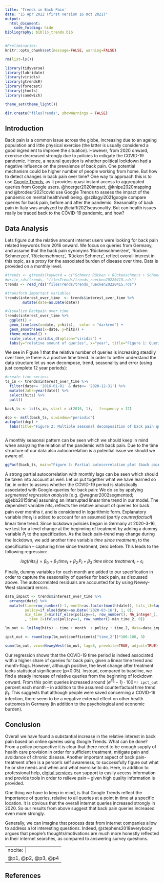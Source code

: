 ```yaml
---
title: 'Trends in Back Pain'
date: "15 Apr 2022 (first version 16 Oct 2021)"
output: 
  html_document:
    code_folding: hide
bibliography: biblio_trends.bib
---
```



```r

#Preliminaries:
knitr::opts_chunk$set(message=FALSE, warning=FALSE)

rm(list=ls())

library(tidyverse)
library(lubridate)
library(viridis)
library(gtrendsR)
library(forecast)
library(jtools)
library(sandwich)

theme_set(theme_light())

dir.create("filesTrends", showWarnings = FALSE)

```


## Introduction

Back pain is a common issue across the globe, increasing due to an ageing population and little physical exercise (the latter is usually considered a good ingredient to improve the situation). However, from 2020 onward, exercise decreased strongly due to policies to mitigate the COVID-19 pandemic. Hence, a natural question is whether political lockdown had a negative influence on the prevalence of back pain. One potential mechanism could be higher number of people working from home. But how to detect changes in back pain over time? One way to approach this is to use [Google Trends](https://trends.google.de/trends), as it provides quasi instant access to aggregated queries from Google users. @hoerger2020impact, @knipe2020mapping and @brodeur2021covid  use Google Trends to assess the impact of the pandemic on mental health/well being. @szilagyi2021google compare queries for back pain, before and after the pandemic. Seasonality of back pain in Italy was analyzed by @ciaffi2021seasonality. But can health issues really be traced back to the COVID-19 pandemic, and how? 


## Data Analysis

Lets figure out the relative amount internet users were looking for back pain related keywords from 2016 onward. We focus on queries from Germany, and assume that the back pain synonyms 'Rückenschmerzen', 'Rücken Schmerzen', 'Rückenschmerz', 'Rücken Schmerz', reflect overall interest in this topic, as a proxy for the associated burden of disease over time. Data is provided on a monthly level.


```r
#trends <- gtrends(keyword = c("Schmerz Rücken + Rückenschmerz + Schmerzen Rücken + Rückenschmerzen"), time = #'2016-01-01 2022-03-31', geo="DE")
#write_rds(trends, "filesTrends/trends_ruecken20220415.rds")
trends <- read_rds("filesTrends/trends_ruecken20220415.rds")

#transform important variables 
trends$interest_over_time  <- trends$interest_over_time %>%
        mutate(date=as.Date(date))

#Visualize Backpain over time
trends$interest_over_time %>%
  ggplot() +
  geom_line(aes(x=date, y=hits),  color = "darkred") +
  geom_smooth(aes(x=date, y=hits)) +
  theme_minimal() +
  scale_colour_viridis_d(option="viridis") +
  labs(y="relative amount of queries", x="year", title="Figure 1: Queries for back pain over time")

```


We see in Figure 1 that the relative number of queries is increasing steadily over time, ie there is a positive time trend. In order to better understand the data structure let us now decompose, trend, seasonality and error (using just complete 12 year periods):

```r
#create time series:
ts_in <- trends$interest_over_time %>%
  filter(date>= '2016-01-01' & date<= '2020-12-31') %>%
  mutate(Jahr=year(date)) %>%
  select(hits) %>% 
  pull()

back_ts <- ts(ts_in, start = c(2016, 1),   frequency = 12) 

dcp <- mstl(back_ts, s.window="periodic")
autoplot(dcp) +
  labs(title="Figure 2: Multiple seasonal decomposition of back pain queries")



```


A monthly seasonal pattern can be seen which we should keep in mind when analyzing the relation of the pandemic with back pain. Due to the time structure of our data also autocorrelation is a potential issue we should we aware of.

```  r


ggPacf(back_ts, main="Figure 3: Partial autocorrelation plot (back pain queries)")

```

A strong partial autocorrelation with monthly lags can be seen which should be taken into account as well. Let us put together what we have learned so far, in order to assess whether the COVID-19 period is statistically associated with Google-queries for back pain: We do so by applying *segmented regression analysis* [e.g. @wagner2002segmented; @jebb2015time] assuming an interrupted linear time trend in our model. The dependent variable $hits_t$ reflects the relative amount of queries for back pain over months $t$, and is considered in logarithmic form. Explanatory variable $time_t$ is added to account for an assumed (partly *counterfactual*) linear time trend. Since lockdown policies began in Germany at 2020-3-16, we test for a level change at the beginning of treatment by adding a dummy variable $P_t$ to the specification. As the back pain-trend may change during the lockdown, we add another time variable $time\:since\:treatment_t$ to the specification -- capturing time since treatment, zero before. This leads to the following regression:

<center> 

$log(hits_t) = \beta_0 + \beta_1\,time_t + \beta_2\,P_t + \beta_3\:time\,since\:treatment_t + \epsilon_t$ 

</center>

Finally, dummy variables for each month are added to our specification in order to capture the seasonality of queries for back pain, as discussed above.  The autocorrelated residuals are accounted for by using Newey-West standard errors.

```  r
data_impact <- trends$interest_over_time %>%
  arrange(date) %>%
  mutate(time=row_number()-1, month=as.factor(month(date)), hits_l1=lag(hits),     
         policy=if_else(date>=as.Date('2020-03-16'), 1, 0),
         min_time_2=min(if_else(policy==1, row_number(), NA_integer_), na.rm=TRUE)-1
         , time_2=ifelse(policy==1, row_number()-min_time_2, 0))

lm_out <- lm(log(hits) ~ time + month  + policy + time_2, data=data_impact)

ipct_out <- round(exp(lm_out$coefficients["time_2"])*100-100, 3)

summ(lm_out, vcov=NeweyWest(lm_out, lag=8, prewhite=TRUE, adjust=TRUE), digits = 3) 


```

Our regression shows that the COVID-19 time period is indeed associated with a higher share of queries for back pain, given a linear time trend and month-flags. However, although positive, the level change after treatment lacks statistical significance (p>0.05). Instead, compared to baseline, we find a steady increase of relative queries from the beginning of lockdown onward. From this point queries increased around $(e^{\hat{\beta}_3}-1)\cdot100=$```r ipct_out``` percent each month -- in addition to the assumed counterfactual time trend $\beta_1$. This suggests that although people were saved concerning a COVID-19 infection, there seem to be a negative external effect on other health outcomes in Germany (in addition to the psychological and economic burden). 


## Conclusion

Overall we have found a substantial increase in the relative interest in back pain based on online queries using Google Trends. What can be done? From a policy perspective it is clear that there need to be enough supply of health care provision in order for sufficient treatment, mitigate pain and avoidance of chronic disease.  Another important aspect of  back pain-treatment often is a person's self awareness, to successfully figure out what he or she needs and when and what exercise to do. Here, in addition to professional help, [digital services](https://letmegooglethat.com/?q=back+pain+help) can support to easily access information and provide tools in order to relieve pain -- given high quality information is provided.

One thing we have to keep in mind, is that Google Trends reflect the importance of queries, relative to all queries at a point in time at a specific location. It is obvious that the overall internet queries increased strongly in 2020. So our results from above suggest that back pain queries increased even more strongly. 

Generally, we can imagine that process data from internet companies allow to address a lot interesting questions. Indeed, @stephens2018everybody argues that people's thoughts/motivations are much more honestly reflected in their internet searches, as compared to answering survey questions.    

---
nocite: |
  @p1, @p2, @p3, @p4
---


## References